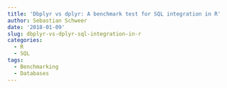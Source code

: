 ```yaml
---
title: 'Dbplyr vs dplyr: A benchmark test for SQL integration in R'
author: Sebastian Schweer
date: '2018-01-09'
slug: dbplyr-vs-dplyr-sql-integration-in-r
categories:
  - R
  - SQL
tags:
  - Benchmarking
  - Databases
---
```


